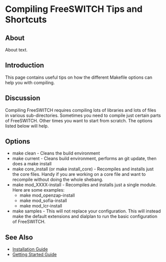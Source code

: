 
# Compiling FreeSWITCH Tips and Shortcuts 

 

## About

About text.


## Introduction

This page contains useful tips on how the different Makefile options can help you with compiling.

## Discussion

Compiling FreeSWITCH requires compiling lots of libraries and lots of files in various sub-directories. Sometimes you need to compile just certain parts of FreeSWITCH. Other times you want to start from scratch. The options listed below will help.

## Options

* make clean - Cleans the build environment
* make current - Cleans build environment, performs an git update, then does a make install
* make core\_install (or make install\_core) - Recompiles and installs just the core files. Handy if you are working on a core file and want to recompile without doing the whole shebang.
* make mod\_XXXX-install - Recompiles and installs just a single module. Here are some examples:  
   * make mod\_openzap-install  
   * make mod\_sofia-install  
   * make mod\_lcr-install
* make samples - This will not replace your configuration. This will instead make the default extensions and dialplan to run the basic configuration of FreeSWITCH.

## See Also

* [Installation Guide](../Installation/index.mdx#about)
* [Getting Started Guide](https://freeswitch.org/confluence/display/FSSI/Getting+started)


